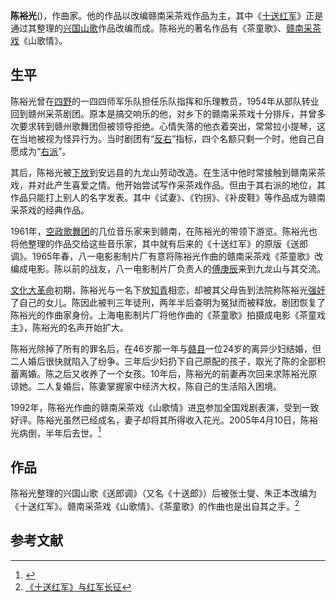 '''陈裕光'''({{bd|1935年||2005年|4月10日}})，作曲家。他的作品以改编赣南采茶戏作品为主，其中《[[十送红军|十送红军]]》正是通过其整理的[[兴国山歌|兴国山歌]]作品改编而成。陈裕光的著名作品有《茶童歌》、[[赣南采茶戏|赣南采茶戏]]《山歌情》。

==生平==
陈裕光曾在[[四野|四野]]的一四四师军乐队担任乐队指挥和乐理教员，1954年从部队转业回到赣州采茶剧团。原本是搞交响乐的他，对乡下的赣南采茶戏十分排斥，并曾多次要求转到赣州歌舞团但被领导拒绝。心情失落的他衣着突出，常常拉小提琴，这在当地被视为怪异行为。当时剧团有“[[反右|反右]]”指标，四个名额只剩一个时，他自己自愿成为“[[右派|右派]]”。

其后，陈裕光被[[下放|下放]]到安远县的九龙山劳动改造。在生活中他时常接触到赣南采茶戏，并对此产生喜爱之情。他开始尝试写作采茶戏作品。但由于其右派的地位，其作品只能打上别人的名字发表。其中《试妻》、《钓拐》、《补皮鞋》等作品成为赣南采茶戏的经典作品。

1961年，[[空政歌舞团|空政歌舞团]]的几位音乐家来到赣南，在陈裕光的带领下游览。陈裕光也将他整理的作品交给这些音乐家，其中就有后来的《十送红军》的原版《送郎调》。1965年春，八一电影影制片厂有意将陈裕光作曲的赣南采茶戏《茶童歌》改编成电影。陈以前的战友，八一电影制片厂负责人的[[傅庚辰|傅庚辰]]来到九龙山与其交流。

[[文化大革命|文化大革命]]初期，陈裕光与一名下放[[知青|知青]]相恋，却被其父母告到法院称陈裕光[[强奸|强奸]]了自己的女儿。陈因此被判三年徒刑，两年半后查明为冤狱而被释放。剧团恢复了陈裕光的作曲家身份。上海电影制片厂将他作曲的《茶童歌》拍摄成电影《茶童戏主》，陈裕光的名声开始扩大。

陈裕光除掉了所有的罪名后，在46岁那一年与[[赣县|赣县]]一位24岁的离异少妇结婚，但二人婚后很快就陷入了纷争。三年后少妇扔下自己原配的孩子，取光了陈的全部积蓄离婚。陈之后又收养了一个女孩。10年后，陈裕光的前妻再次回来求陈裕光原谅她。二人复婚后，陈妻掌握家中经济大权，陈自己的生活陷入困境。

1992年，陈裕光作曲的赣南采茶戏《山歌情》进[[北京|京]]参加全国戏剧表演，受到一致好评。陈裕光虽然已经成名，妻子却将其所得收入花光。2005年4月10日，陈裕光病倒，半年后去世。<ref>{{Cite web |url=http://www.jxnews.com.cn/jxfzb/system/2007/04/25/002472037.shtml |title=陈裕光：赣南民歌一滴忧伤的泪 |accessdate=2011-09-08 |archive-date=2007-12-15 |archive-url=https://web.archive.org/web/20071215090815/http://www.jxnews.com.cn/jxfzb/system/2007/04/25/002472037.shtml |dead-url=no }}</ref>

==作品==
陈裕光整理的兴国山歌《送郎调》（又名《十送郎》）后被张士燮、朱正本改编为《十送红军》。赣南采茶戏《山歌情》、《茶童歌》的作曲也是出自其之手。<ref>[http://red.gz0797.com/article_show.asp?ArticleID=1229 《十送红军》与红军长征]{{dead link|date=2018年5月 |bot=InternetArchiveBot |fix-attempted=yes }}</ref>

==参考文献==
<div class="references-small">
<references></references>
</div>